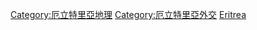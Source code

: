 [[Category:厄立特里亞地理|Category:厄立特里亞地理]]
[[Category:厄立特里亞外交|Category:厄立特里亞外交]]
[[Category:各國邊界|Eritrea]]